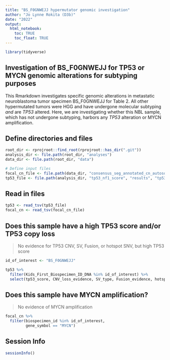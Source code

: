 ```yaml
---
title: "BS_F0GNWEJJ hypermutator genomic investigation"
author: "Jo Lynne Rokita (D3b)"
date: "2022"
output: 
  html_notebook:
    toc: TRUE
    toc_float: TRUE
---
```


```r
library(tidyverse)
```

## Investigation of BS_F0GNWEJJ for TP53 or MYCN genomic alterations for subtyping purposes

This Rmarkdown investigates specific genomic alterations in metastatic neuroblastoma tumor specimen BS_F0GNWEJJ for Table 2. All other hypermutated tumors were HGG and have undergone molecular subtyping _and_ are _TP53_ altered. Here, we are investigating whether this NBL sample, which has not undergone subtyping, harbors any _TP53_ alteration or MYCN amplification.

## Define directories and files
```r
root_dir <- rprojroot::find_root(rprojroot::has_dir(".git"))
analysis_dir <- file.path(root_dir, "analyses")
data_dir <- file.path(root_dir, "data")

# Define input files
focal_cn_file <- file.path(data_dir, "consensus_seg_annotated_cn_autosomes.tsv.gz")
tp53_file <- file.path(analysis_dir, "tp53_nf1_score", "results", "tp53_altered_status.tsv")
```

## Read in files
```r
tp53 <- read_tsv(tp53_file) 
focal_cn <- read_tsv(focal_cn_file) 
```

## Does this sample have a high TP53 score and/or TP53 copy loss
> No evidence for TP53 CNV, SV, Fusion, or hotspot SNV, but high TP53 score

```r
id_of_interest <- "BS_F0GNWEJJ"

tp53 %>%
  filter(Kids_First_Biospecimen_ID_DNA %in% id_of_interest) %>%
  select(tp53_score, CNV_loss_evidence, SV_type, Fusion_evidence, hotspot, activating, tp53_altered)
```

## Does this sample have MYCN amplification?
> No evidence of MYCN amplification

```r
focal_cn %>%
  filter(biospecimen_id %in% id_of_interest,
         gene_symbol == "MYCN")
```

## Session Info
```r
sessionInfo()
```
